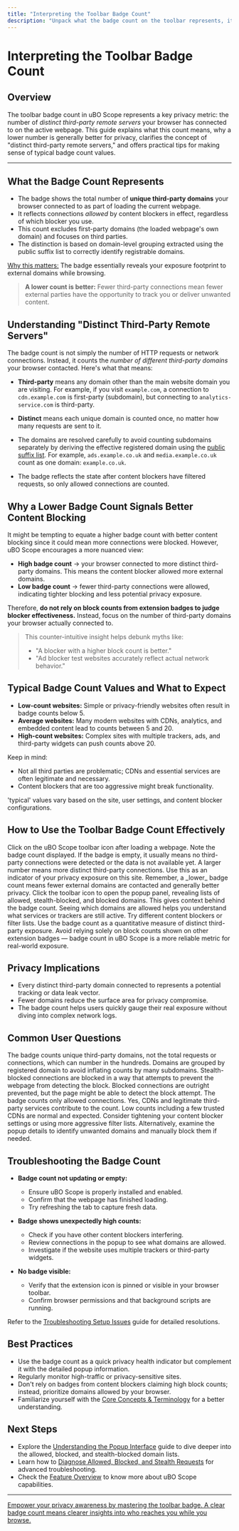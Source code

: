 ```yaml
---
title: "Interpreting the Toolbar Badge Count"
description: "Unpack what the badge count on the toolbar represents, its privacy implications, and why a lower count generally signals better content blocking. Get clear definitions for 'distinct third-party remote servers' and tips for interpreting typical values."
---
```


# Interpreting the Toolbar Badge Count

## Overview
The toolbar badge count in uBO Scope represents a key privacy metric: the number of *distinct third-party remote servers* your browser has connected to on the active webpage. This guide explains what this count means, why a lower number is generally better for privacy, clarifies the concept of "distinct third-party remote servers," and offers practical tips for making sense of typical badge count values.

---

## What the Badge Count Represents

- The badge shows the total number of **unique third-party domains** your browser connected to as part of loading the current webpage.
- It reflects connections _allowed_ by content blockers in effect, regardless of which blocker you use.
- This count excludes first-party domains (the loaded webpage's own domain) and focuses on third parties.
- The distinction is based on domain-level grouping extracted using the public suffix list to correctly identify registrable domains.

<u>Why this matters:</u> The badge essentially reveals your exposure footprint to external domains while browsing.

> **A lower count is better:** Fewer third-party connections mean fewer external parties have the opportunity to track you or deliver unwanted content.


## Understanding "Distinct Third-Party Remote Servers"

The badge count is not simply the number of HTTP requests or network connections. Instead, it counts the *number of different third-party domains* your browser contacted. Here's what that means:

- **Third-party** means any domain other than the main website domain you are visiting. For example, if you visit `example.com`, a connection to `cdn.example.com` is first-party (subdomain), but connecting to `analytics-service.com` is third-party.

- **Distinct** means each unique domain is counted once, no matter how many requests are sent to it.

- The domains are resolved carefully to avoid counting subdomains separately by deriving the effective registered domain using the [public suffix list](https://publicsuffix.org/). For example, `ads.example.co.uk` and `media.example.co.uk` count as one domain: `example.co.uk`.

- The badge reflects the state after content blockers have filtered requests, so only allowed connections are counted.


## Why a Lower Badge Count Signals Better Content Blocking

It might be tempting to equate a higher badge count with better content blocking since it could mean more connections were blocked. However, uBO Scope encourages a more nuanced view:

- **High badge count** → your browser connected to more distinct third-party domains. This means the content blocker allowed more external domains.
- **Low badge count** → fewer third-party connections were allowed, indicating tighter blocking and less potential privacy exposure.

Therefore, **do not rely on block counts from extension badges to judge blocker effectiveness.** Instead, focus on the number of third-party domains your browser actually connected to.

> This counter-intuitive insight helps debunk myths like:
> - "A blocker with a higher block count is better."
> - "Ad blocker test websites accurately reflect actual network behavior."


## Typical Badge Count Values and What to Expect

- **Low-count websites:** Simple or privacy-friendly websites often result in badge counts below 5.
- **Average websites:** Many modern websites with CDNs, analytics, and embedded content lead to counts between 5 and 20.
- **High-count websites:** Complex sites with multiple trackers, ads, and third-party widgets can push counts above 20.

Keep in mind:

- Not all third parties are problematic; CDNs and essential services are often legitimate and necessary.
- Content blockers that are too aggressive might break functionality.


'typical' values vary based on the site, user settings, and content blocker configurations.


## How to Use the Toolbar Badge Count Effectively

<Steps>
<Step title="Open a Webpage and Observe the Badge">
Click on the uBO Scope toolbar icon after loading a webpage. Note the badge count displayed.

<Check>
If the badge is empty, it usually means no third-party connections were detected or the data is not available yet.
</Check>
</Step>
<Step title="Interpret the Count">
A larger number means more distinct third-party connections. Use this as an indicator of your privacy exposure on this site.

<Info>
Remember, a _lower_ badge count means fewer external domains are contacted and generally better privacy.
</Info>
</Step>
<Step title="Check the Popup for Details">
Click the toolbar icon to open the popup panel, revealing lists of allowed, stealth-blocked, and blocked domains. This gives context behind the badge count.

<Tip>
Seeing which domains are allowed helps you understand what services or trackers are still active.
</Tip>
</Step>
<Step title="Use Badge Count Trends to Compare Settings">
Try different content blockers or filter lists. Use the badge count as a quantitative measure of distinct third-party exposure.

<Warning>
Avoid relying solely on block counts shown on other extension badges — badge count in uBO Scope is a more reliable metric for real-world exposure.
</Warning>
</Step>
</Steps>


## Privacy Implications

- Every distinct third-party domain connected to represents a potential tracking or data leak vector.
- Fewer domains reduce the surface area for privacy compromise.
- The badge count helps users quickly gauge their real exposure without diving into complex network logs.


## Common User Questions

<AccordionGroup title="Frequently Asked Questions">
<Accordion title="Why doesn't the badge count equal the number of requests?">
The badge counts unique third-party domains, not the total requests or connections, which can number in the hundreds. Domains are grouped by registered domain to avoid inflating counts by many subdomains.
</Accordion>
<Accordion title="What does 'stealth-blocked' mean compared to 'blocked'?">
Stealth-blocked connections are blocked in a way that attempts to prevent the webpage from detecting the block. Blocked connections are outright prevented, but the page might be able to detect the block attempt. The badge counts only allowed connections.
</Accordion>
<Accordion title="Can trusted CDNs inflate my badge count?">
Yes, CDNs and legitimate third-party services contribute to the count. Low counts including a few trusted CDNs are normal and expected.
</Accordion>
<Accordion title="If I see a high badge count, what should I do?">
Consider tightening your content blocker settings or using more aggressive filter lists. Alternatively, examine the popup details to identify unwanted domains and manually block them if needed.
</Accordion>
</AccordionGroup>


## Troubleshooting the Badge Count

- **Badge count not updating or empty:**
  - Ensure uBO Scope is properly installed and enabled.
  - Confirm that the webpage has finished loading.
  - Try refreshing the tab to capture fresh data.

- **Badge shows unexpectedly high counts:**
  - Check if you have other content blockers interfering.
  - Review connections in the popup to see what domains are allowed.
  - Investigate if the website uses multiple trackers or third-party widgets.

- **No badge visible:**
  - Verify that the extension icon is pinned or visible in your browser toolbar.
  - Confirm browser permissions and that background scripts are running.

Refer to the [Troubleshooting Setup Issues](https://example.com/getting-started/install-launch-validate/troubleshooting-setup) guide for detailed resolutions.


## Best Practices

- Use the badge count as a quick privacy health indicator but complement it with the detailed popup information.
- Regularly monitor high-traffic or privacy-sensitive sites.
- Don't rely on badges from content blockers claiming high block counts; instead, prioritize domains allowed by your browser.
- Familiarize yourself with the [Core Concepts & Terminology](https://example.com/overview/introduction-core-concepts/core-concepts-terminology) for a better understanding.


## Next Steps

- Explore the [Understanding the Popup Interface](https://example.com/guides/core-usage/understanding-the-popup) guide to dive deeper into the allowed, blocked, and stealth-blocked domain lists.
- Learn how to [Diagnose Allowed, Blocked, and Stealth Requests](https://example.com/guides/advanced-usage/diagnosing-network-requests) for advanced troubleshooting.
- Check the [Feature Overview](https://example.com/overview/architecture-features-integration/feature-overview) to know more about uBO Scope capabilities.


---

<u>Empower your privacy awareness by mastering the toolbar badge. A clear badge count means clearer insights into who reaches you while you browse.</u>